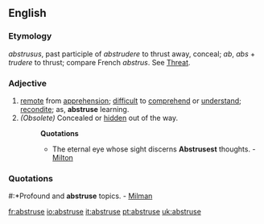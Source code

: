 ==English==
===Etymology===
{{L.}} ''abstrusus'', past participle of ''abstrudere'' to thrust away, conceal; ''ab'', ''abs'' + ''trudere'' to thrust; compare French ''abstrus''. See [[Threat]].
===Adjective===
#[[remote]] from [[apprehension]]; [[difficult]] to [[comprehend]] or [[understand]]; [[recondite]]; as, '''abstruse''' learning.
#''(Obsolete)'' Concealed or [[hidden]] out of the way. 
#:'''Quotations'''
#:*The eternal eye whose sight discerns '''Abstrusest''' thoughts. - [[Milton]]

===Quotations===
#:*Profound and '''abstruse''' topics. - [[Milman]]

[[fr:abstruse]]
[[io:abstruse]]
[[it:abstruse]]
[[pt:abstruse]]
[[uk:abstruse]]